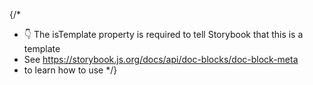 
{/*
  * 👇 The isTemplate property is required to tell Storybook that this is a template
  * See https://storybook.js.org/docs/api/doc-blocks/doc-block-meta
  * to learn how to use
*/}

<Meta isTemplate />

<div className="sb-unstyled">

<Title />
<Subtitle />
<Description />

# Default implementation
<Primary />

## Controls
<Controls />

---

## Additional variations
<Stories />

</div>

